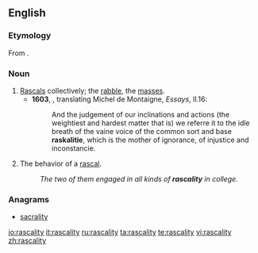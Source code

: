 ==English==

===Etymology===
From {{suffix|rascal|ity}}.

===Noun===
{{en-noun|rascalities}}

# [[rascal|Rascals]] collectively; the [[rabble]], the [[masses]].
#*'''1603''', {{w|John Florio}}, translating Michel de Montaigne, ''Essays'', II.16:
#*:And the judgement of our inclinations and actions (the weightiest and hardest matter that is) we referre it to the idle breath of the vaine voice of the common sort and base '''raskalitie''', which is the mother of ignorance, of injustice and inconstancie.
# The behavior of a [[rascal]].
#: ''The two of them engaged in all kinds of '''rascality''' in college.''

===Anagrams===
* [[sacrality#English|sacrality]]

[[io:rascality]]
[[it:rascality]]
[[ru:rascality]]
[[ta:rascality]]
[[te:rascality]]
[[vi:rascality]]
[[zh:rascality]]